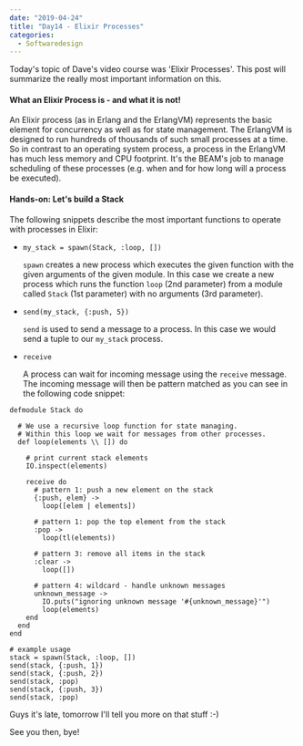 ---
date: "2019-04-24"
title: "Day14 - Elixir Processes"
categories:
  - Softwaredesign
---

Today's topic of Dave's video course was 'Elixir Processes'.
This post will summarize the really most important information on this.

#### What an Elixir Process is - and what it is not!
An Elixir process (as in Erlang and the ErlangVM) represents the basic element for concurrency as well as for state management.
The ErlangVM is designed to run hundreds of thousands of such small processes at a time.
So in contrast to an operating system process, a process in the ErlangVM has much less memory and CPU footprint.
It's the BEAM's job to manage scheduling of these processes (e.g. when and for how long will a process be executed).

#### Hands-on: Let's build a Stack

The following snippets describe the most important functions to operate with processes in Elixir:

+ `my_stack = spawn(Stack, :loop, [])`

    `spawn` creates a new process which executes the given function with the given arguments of the given module.
    In this case we create a new process which runs the function `loop` (2nd parameter) from a module called `Stack` (1st parameter) with no arguments (3rd parameter).
  
+ `send(my_stack, {:push, 5})`

    `send` is used to send a message to a process.
    In this case we would send a tuple to our `my_stack` process.

+ `receive`

    A process can wait for incoming message using the `receive` message.
    The incoming message will then be pattern matched as you can see in the following code snippet:

````
defmodule Stack do

  # We use a recursive loop function for state managing.
  # Within this loop we wait for messages from other processes.
  def loop(elements \\ []) do

    # print current stack elements
    IO.inspect(elements)
    
    receive do
      # pattern 1: push a new element on the stack
      {:push, elem} ->
        loop([elem | elements])

      # pattern 1: pop the top element from the stack
      :pop ->
        loop(tl(elements))

      # pattern 3: remove all items in the stack
      :clear ->
        loop([])

      # pattern 4: wildcard - handle unknown messages
      unknown_message ->
        IO.puts("ignoring unknown message '#{unknown_message}'")
        loop(elements)
    end
  end
end

# example usage
stack = spawn(Stack, :loop, [])
send(stack, {:push, 1})
send(stack, {:push, 2})
send(stack, :pop)
send(stack, {:push, 3})
send(stack, :pop)
````

Guys it's late, tomorrow I'll tell you more on that stuff :-)

See you then, bye!




